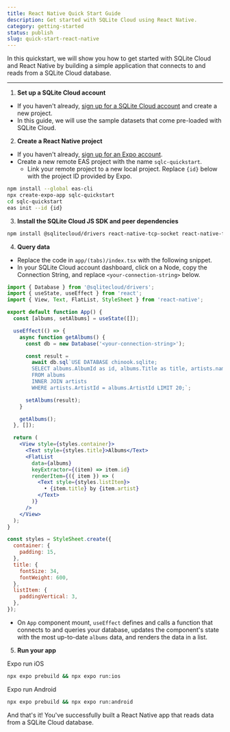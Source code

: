 ```yaml
---
title: React Native Quick Start Guide
description: Get started with SQLite Cloud using React Native.
category: getting-started
status: publish
slug: quick-start-react-native
---
```


In this quickstart, we will show you how to get started with SQLite Cloud and React Native by building a simple application that connects to and reads from a SQLite Cloud database.

---

1. **Set up a SQLite Cloud account**
  - If you haven't already, [sign up for a SQLite Cloud account](https://sqlitecloud.io/register) and create a new project.
  - In this guide, we will use the sample datasets that come pre-loaded with SQLite Cloud.

2. **Create a React Native project**
  - If you haven't already, [sign up for an Expo account](https://expo.dev/).
  - Create a new remote EAS project with the name `sqlc-quickstart`.
    - Link your remote project to a new local project. Replace `{id}` below with the project ID provided by Expo.

```bash
npm install --global eas-cli
npx create-expo-app sqlc-quickstart
cd sqlc-quickstart
eas init --id {id}
```

3. **Install the SQLite Cloud JS SDK and peer dependencies**

```bash
npm install @sqlitecloud/drivers react-native-tcp-socket react-native-fast-base64
```

4. **Query data**
  - Replace the code in `app/(tabs)/index.tsx` with the following snippet.
  - In your SQLite Cloud account dashboard, click on a Node, copy the Connection String, and replace `<your-connection-string>` below.

```jsx
import { Database } from '@sqlitecloud/drivers';
import { useState, useEffect } from 'react';
import { View, Text, FlatList, StyleSheet } from 'react-native';

export default function App() {
  const [albums, setAlbums] = useState([]);

  useEffect(() => {
    async function getAlbums() {
      const db = new Database('<your-connection-string>');

      const result =
        await db.sql`USE DATABASE chinook.sqlite; 
        SELECT albums.AlbumId as id, albums.Title as title, artists.name as artist 
        FROM albums 
        INNER JOIN artists 
        WHERE artists.ArtistId = albums.ArtistId LIMIT 20;`;

      setAlbums(result);
    }

    getAlbums();
  }, []);

  return (
    <View style={styles.container}>
      <Text style={styles.title}>Albums</Text>
      <FlatList
        data={albums}
        keyExtractor={(item) => item.id}
        renderItem={({ item }) => (
          <Text style={styles.listItem}>
            • {item.title} by {item.artist}
          </Text>
        )}
      />
    </View>
  );
}

const styles = StyleSheet.create({
  container: {
    padding: 15,
  },
  title: {
    fontSize: 34,
    fontWeight: 600,
  },
  listItem: {
    paddingVertical: 3,
  },
});
```
  - On `App` component mount, `useEffect` defines and calls a function that connects to and queries your database, updates the component's state with the most up-to-date `albums` data, and renders the data in a list.

5. **Run your app**

Expo run iOS
```bash
npx expo prebuild && npx expo run:ios
```

Expo run Android
```bash
npx expo prebuild && npx expo run:android
```

And that's it! You've successfully built a React Native app that reads data from a SQLite Cloud database.
